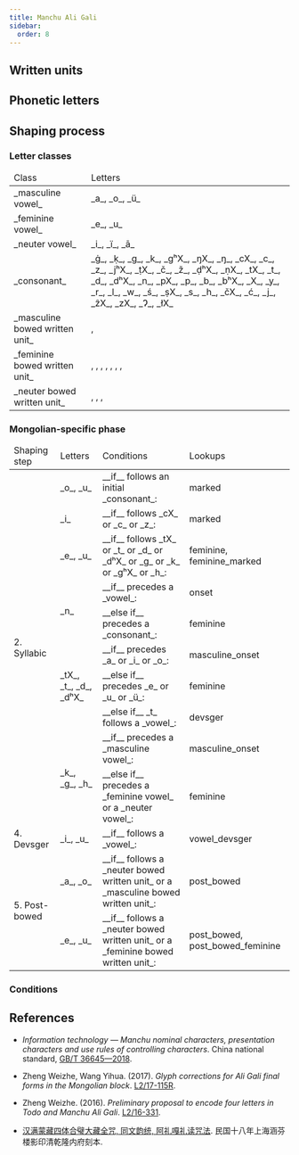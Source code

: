 ```yaml
---
title: Manchu Ali Gali
sidebar:
  order: 8
---
```




## Written units

<WrittenUnitTable locale={locale} />

## Phonetic letters

<LetterTable locale={locale} />

## Shaping process

### Letter classes

<table>
  <thead>
    <tr>
      <td>Class</td>
      <td>Letters</td>
    </tr>
  </thead>
  <tbody>
    <tr>
      <td> _masculine vowel_ </td>
      <td> _a_, _o_, _ü_ </td>
    </tr>
    <tr>
      <td> _feminine vowel_ </td>
      <td> _e_, _u_ </td>
    </tr>
    <tr>
      <td> _neuter vowel_ </td>
      <td> _i_, _ï_, _ā_ </td>
    </tr>
    <tr>
      <td> _consonant_ </td>
      <td> _ġ_, _ḳ_, _g_, _k_, _gʰX_, _ŋX_, _ŋ_, _cX_, _c_, _z_, _jʰX_, _ṭX_, _č_, _ž_, _ḍʰX_, _ṇX_, _tX_, _t_, _d_, _dʰX_, _n_, _pX_, _p_, _b_, _bʰX_, _X_, _y_, _r_, _l_, _w_, _ś_, _ṣX_, _s_, _h_, _čX_, _ć_, _j_, _ẑX_, _zX_, _Ɂ_, _łX_ </td>
    </tr>
    <tr>
      <td> _masculine bowed written unit_ </td>
      <td>
        <Mong written="K̇" />, <Mong written="K2" />
      </td>
    </tr>
    <tr>
      <td> _feminine bowed written unit_ </td>
      <td>
        <Mong written="Ġ" />, <Mong written="G" />, <Mong written="G̊" />, <Mong written="Ḣ" />, <Mong written="Ḣ2" />, <Mong written="H̃" />, <Mong written="H̃2" />, <Mong written="N̥" />
      </td>
    </tr>
    <tr>
      <td> _neuter bowed written unit_ </td>
      <td>
        <Mong written="B̌" />, <Mong written="P̣" />, <Mong written="B" />, <Mong written="B̊" />
      </td>
    </tr>
  </tbody>
</table>

### Mongolian-specific phase

<table>
  <thead>
    <tr>
      <td>Shaping step</td>
      <td>Letters</td>
      <td>Conditions</td>
      <td>Lookups</td>
    </tr>
  </thead>
  <tbody>
    <tr>
      <td rowspan="10">2. Syllabic</td>
      <td>_o_, _u_</td>
      <td>__if__ follows an initial _consonant_:</td>
      <td>marked</td>
    </tr>
    <tr>
      <td>_i_</td>
      <td>__if__ follows _cX_ or _c_ or _z_:</td>
      <td>marked</td>
    </tr>
    <tr>
      <td>_e_, _u_</td>
      <td>__if__ follows _tX_ or _t_ or _d_ or _dʰX_ or _g_ or _k_ or _gʰX_ or _h_:</td>
      <td>feminine, feminine_marked</td>
    </tr>
    <tr>
      <td rowspan="2">_n_</td>
      <td>__if__ precedes a _vowel_:</td>
      <td>onset</td>
    </tr>
    <tr>
      <td>__else if__ precedes a _consonant_:</td>
      <td>feminine</td>
    </tr>
    <tr>
      <td rowspan="3">_tX_, _t_, _d_, _dʰX_</td>
      <td>__if__ precedes _a_ or _i_ or _o_:</td>
      <td>masculine_onset</td>
    </tr>
    <tr>
      <td>__else if__ precedes _e_ or _u_ or _ü_:</td>
      <td>feminine</td>
    </tr>
    <tr>
      <td>__else if__ _t_ follows a _vowel_:</td>
      <td>devsger</td>
    </tr>
    <tr>
      <td rowspan="2">_k_, _g_, _h_</td>
      <td>__if__ precedes a _masculine vowel_:</td>
      <td>masculine_onset</td>
    </tr>
    <tr>
      <td>__else if__ precedes a _feminine vowel_ or a _neuter vowel_:</td>
      <td>feminine</td>
    </tr>
    <tr>
      <td>4. Devsger</td>
      <td>_i_, _u_</td>
      <td>__if__ follows a _vowel_:</td>
      <td>vowel_devsger</td>
    </tr>
    <tr>
      <td rowspan="2">5. Post-bowed</td>
      <td>_a_, _o_</td>
      <td>__if__ follows a _neuter bowed written unit_ or a _masculine bowed written unit_:</td>
      <td>post_bowed</td>
    </tr>
    <tr>
      <td>_e_, _u_</td>
      <td>__if__ follows a _neuter bowed written unit_ or a _feminine bowed written unit_:</td>
      <td>post_bowed, post_bowed_feminine</td>
    </tr>
  </tbody>
</table>

### Conditions

<ConditionTable locale={locale} />

## References

- _Information technology — Manchu nominal characters, presentation characters and use rules of controlling characters_. China national standard, [GB/T 36645—2018](https://openstd.samr.gov.cn/bzgk/gb/newGbInfo?hcno=67DA394E47B970F80BBABE5511B9AAE2).

- Zheng Weizhe, Wang Yihua. (2017). _Glyph corrections for Ali Gali final forms in the Mongolian block_. [L2/17-115R](https://www.unicode.org/L2/L2017/17115r-aligali-finals.pdf).

- Zheng Weizhe. (2016). _Preliminary proposal to encode four letters in Todo and Manchu Ali Gali_. [L2/16-331](https://www.unicode.org/L2/L2016/16331-four-todo-letters.pdf).

- [汉满蒙藏四体合璧大藏全咒, 同文韵统, 阿礼嘎礼读咒法](https://old.shuge.org/ebook/da-zang-quan-zhou/). 民国十八年上海涵芬楼影印清乾隆内府刻本.
